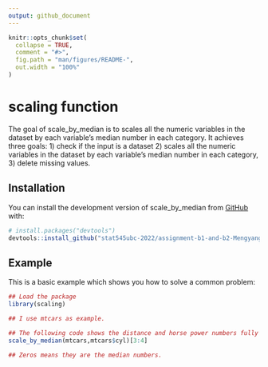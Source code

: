 ```yaml
---
output: github_document
---
```


<!-- README.md is generated from README.Rmd. Please edit that file -->

```r
knitr::opts_chunk$set(
  collapse = TRUE,
  comment = "#>",
  fig.path = "man/figures/README-",
  out.width = "100%"
)
```

# scaling function

<!-- badges: start -->
<!-- badges: end -->

The goal of scale_by_median is to scales all the numeric variables in the dataset by each variable's median number in each category. It achieves three goals: 1) check if the input is a dataset 2) scales all the numeric variables in the dataset by each variable's median number in each category, 3) delete missing values.

## Installation

You can install the development version of scale_by_median from [GitHub](https://github.com/) with:

``` r
# install.packages("devtools")
devtools::install_github("stat545ubc-2022/assignment-b1-and-b2-MengyangBillyGuo")
```

## Example

This is a basic example which shows you how to solve a common problem:

```r
## Load the package
library(scaling)

## I use mtcars as example.

## The following code shows the distance and horse power numbers fully scaled by median number for each cylinder category. 
scale_by_median(mtcars,mtcars$cyl)[3:4]

## Zeros means they are the median numbers.

```


